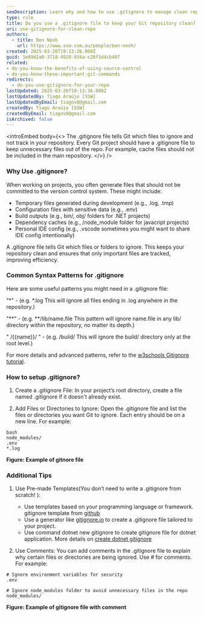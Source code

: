 ```yaml
---
seoDescription: Learn why and how to use .gitignore to manage clean repositories. Understand key patterns and explore gitignore templates for different projects.
type: rule
title: Do you use a .gitignore file to keep your Git repository clean?
uri: use-gitignore-for-clean-repo
authors:
  - title: Ben Neoh
    url: https://www.ssw.com.au/people/ben-neoh/
created: 2025-03-26T19:13:36.000Z
guid: 1e89d2a8-3718-4920-934a-c28f1d4cb497
related:
- do-you-know-the-benefits-of-using-source-control
- do-you-know-these-important-git-commands
redirects:
  - do-you-use-gitignore-for-your-repo
lastUpdated: 2025-03-26T19:13:36.000Z
lastUpdatedBy: Tiago Araújo [SSW]
lastUpdatedByEmail: tiagov8@gmail.com
createdBy: Tiago Araújo [SSW]
createdByEmail: tiagov8@gmail.com
isArchived: false
---
```


<introEmbed
  body={<>
The .gitignore file tells Git which files to ignore and not track in your repository. Every Git project should have a .gitignore file to keep unnecessary files out of the repo. For example, cache files should not be included in the main repository.
  </>}
/>
### Why Use .gitignore?

When working on projects, you often generate files that should not be committed to the version control system. These might include:

* Temporary files generated during development (e.g., .log, .tmp)
* Configuration files with sensitive data (e.g., .env)
* Build outputs (e.g., bin/, obj/ folders for .NET projects)
* Dependency caches (e.g., /node_module folder for javacript projects)
* Personal IDE config (e.g., .vscode sometimes you might want to share IDE config intentionally)

A .gitignore file tells Git which files or folders to ignore. This keeps your repository clean and ensures that only important files are tracked, improving efficiency.

### Common Syntax Patterns for .gitignore

Here are some useful patterns you might need in a .gitignore file:

 "\*" - (e.g. \*.log This will ignore all files ending in .log anywhere in the repository.)

 "\*\*" - (e.g. \**/lib/name.file This pattern will ignore name.file in any lib/ directory within the repository, no matter its depth.)

 " /&#123;&#123;name&#125;&#125;/ " - (e.g. /build/ This will ignore the build/ directory only at the root level.)

For more details and advanced patterns, refer to the [w3schools Gitignore tutorial](https://www.w3schools.com/git/git_ignore.asp?remote=github).

### How to setup .gitignore?

1. Create a .gitignore File:
In your project’s root directory, create a file named .gitignore if it doesn't already exist.

2. Add Files or Directories to Ignore:
Open the .gitignore file and list the files or directories you want Git to ignore. Each entry should be on a new line. For example:

```gitignore
bash
node_modules/
.env
*.log
```

**Figure: Example of gitnore file**

### Additional Tips

1. Use Pre-made Templates(You don’t need to write a .gitignore from scratch! ):
    * Use templates based on your programming language or framework. gitignore template from [github](https://github.com/github/gitignore)
    * Use a generator like [gitignore.io](https://www.toptal.com/developers/gitignore) to create a .gitignore file tailored to your project.
    * Use command dotnet new gitignore to create gitignore file for dotnet application. More details on [create dotnet gitignore](https://dev.to/rafalpienkowski/easy-to-create-gitignore-for-the-dotnet-developers-1h42)

2. Use Comments:
You can add comments in the .gitignore file to explain why certain files or directories are being ignored. Use # for comments. For example:

```gitignore
# Ignore environment variables for security
.env

# Ignore node_modules folder to avoid unnecessary files in the repo
node_modules/
```

**Figure: Example of gitignore file with comment**
